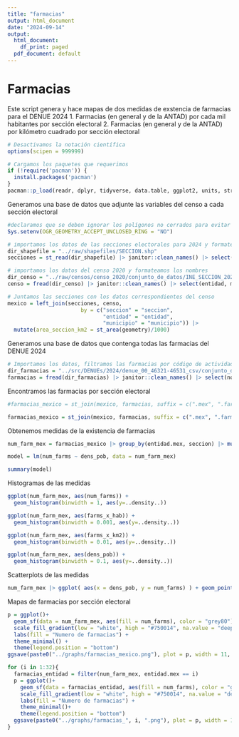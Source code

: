 ```yaml
---
title: "farmacias"
output: html_document
date: "2024-09-14"
output:
  html_document:
    df_print: paged
  pdf_document: default
---
```


# Farmacias 
Este script genera y hace mapas de dos medidas de exstencia de farmacias para el DENUE 2024
1. Farmacias (en general y de la ANTAD) por cada mil habitantes por sección electoral 
2. Farmacias (en general y de la ANTAD) por kilómetro cuadrado por sección electoral

```r
# Desactivamos la notación científica
options(scipen = 999999)

# Cargamos los paquetes que requerimos
if (!require('pacman')) {
  install.packages('pacman')
}
pacman::p_load(readr, dplyr, tidyverse, data.table, ggplot2, units, stringr, sf, RColorBrewer, janitor, fixest)

```

Generamos una base de datos que adjunte las variables del censo a cada sección electoral
```R
#declaramos que se deben ignorar los polígonos no cerrados para evitar errores
Sys.setenv(OGR_GEOMETRY_ACCEPT_UNCLOSED_RING = "NO") 

# importamos los datos de las secciones electorales para 2024 y formateamos los nombres
dir_shapefile = "../raw/shapefiles/SECCION.shp"
secciones = st_read(dir_shapefile) |> janitor::clean_names() |> select(entidad, municipio, seccion, tipo, geometry)

# importamos los datos del censo 2020 y formateamos los nombres 
dir_censo = "../raw/censos/censo_2020/conjunto_de_datos/INE_SECCION_2020.csv"
censo = fread(dir_censo) |> janitor::clean_names() |> select(entidad, municipio, seccion, tipo, pobtot, pob0_14, pob15_64, pob65_mas, pcon_disc, pocupada, psinder, tvivparhab, vph_c_serv)

# Juntamos las secciones con los datos correspondientes del censo 
mexico = left_join(secciones, censo,
                       by = c("seccion" = "seccion",
                              "entidad" = "entidad",
                              "municipio" = "municipio")) |>
  mutate(area_seccion_km2 = st_area(geometry)/1000) 
```

Generamos una base de datos que contenga todas las farmacias del DENUE 2024
```R
# Importamos los datos, filtramos las farmacias por código de actividad y tranformamos las coordenadas
dir_farmacias = "../src/DENUEs/2024/denue_00_46321-46531_csv/conjunto_de_datos/denue_inegi_46321-46531_.csv"
farmacias = fread(dir_farmacias) |> janitor::clean_names() |> select(nom_estab, per_ocu, entidad, cve_ent, municipio, cve_mun, localidad, manzana, tipo_vial, latitud, longitud, codigo_act, fecha_alta) |> filter(codigo_act == 464111 | codigo_act == 464112 ) |> st_as_sf(coords = c("longitud", "latitud"), crs = 4326) |> st_transform(st_crs(mexico))

```

Encontramos las farmacias por sección electoral 
```R
#farmacias_mexico = st_join(mexico, farmacias, suffix = c(".mex", ".farm"), join = st_contains) |> [order(farmacias_mexico$entidad.mex, farmacias_mexico$seccion),] |> mutate(dens_pob = pobtot/area_seccion_km2)

farmacias_mexico = st_join(mexico, farmacias, suffix = c(".mex", ".farm"), join = st_contains) |> mutate(dens_pob = pobtot/area_seccion_km2)

```

Obtenemos medidas de la existencia de farmacias 
```R
num_farm_mex = farmacias_mexico |> group_by(entidad.mex, seccion) |> mutate(num_farms = sum(!is.na(nom_estab)) ) |> ungroup() |> mutate(farms_x_hab = num_farms/pobtot, farms_x_km2 = num_farms/area_seccion_km2) |> drop_na(nom_estab, num_farms, farms_x_hab, farms_x_km2) |> filter(num_farms > 0, farms_x_hab>0)

``` 

```R
model = lm(num_farms ~ dens_pob, data = num_farm_mex)

```

```R
summary(model)

```

Histogramas de las medidas
```R
ggplot(num_farm_mex, aes(num_farms)) +
  geom_histogram(binwidth = 1, aes(y=..density..))

ggplot(num_farm_mex, aes(farms_x_hab)) +
  geom_histogram(binwidth = 0.001, aes(y=..density..))

ggplot(num_farm_mex, aes(farms_x_km2)) +
  geom_histogram(binwidth = 0.01, aes(y=..density..))

ggplot(num_farm_mex, aes(dens_pob)) +
  geom_histogram(binwidth = 0.1, aes(y=..density..))

```

Scatterplots de las medidas 
```R
num_farm_mex |> ggplot( aes(x = dens_pob, y = num_farms) ) + geom_point(alpha=0.5) + geom_smooth(method=lm)

```


Mapas de farmacias por sección electoral
```R

p = ggplot()+
  geom_sf(data = num_farm_mex, aes(fill = num_farms), color = "grey80") +
  scale_fill_gradient(low = "white", high = "#750014", na.value = "deepskyblue2")+
  labs(fill = "Numero de farmacias") +
  theme_minimal() +
  theme(legend.position = "bottom")
ggsave(paste0("../graphs/farmacias_mexico.png"), plot = p, width = 11, height = 11, units = "in", dpi = 1000)

for (i in 1:32){
  farmacias_entidad = filter(num_farm_mex, entidad.mex == i)
  p = ggplot()+
    geom_sf(data = farmacias_entidad, aes(fill = num_farms), color = "grey80")+
    scale_fill_gradient(low = "white", high = "#750014", na.value = "deepskyblue2")+
    labs(fill = "Numero de farmacias") +
    theme_minimal()+
    theme(legend.position = "bottom")
  ggsave(paste0("../graphs/farmacias_", i, ".png"), plot = p, width = 11, height = 11, units = "in", dpi = 750)
}

```



